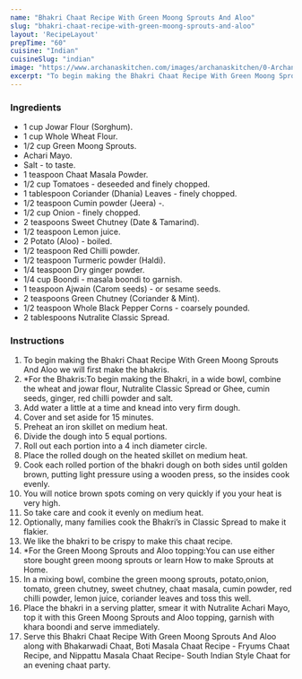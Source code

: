 ---
name: "Bhakri Chaat Recipe With Green Moong Sprouts And Aloo"
slug: "bhakri-chaat-recipe-with-green-moong-sprouts-and-aloo"
layout: 'RecipeLayout'
prepTime: "60"
cuisine: "Indian"
cuisineSlug: "indian"
image: "https://www.archanaskitchen.com/images/archanaskitchen/0-Archanas-Kitchen-Recipes/2018/Bhakri_Chaat_Recipe_With_Chatpata_Moong_Sprouts-6.jpg"
excerpt: "To begin making the Bhakri Chaat Recipe With Green Moong Sprouts And Aloo we will first make the bhakris"
---

### Ingredients

- 1 cup Jowar Flour (Sorghum).
- 1 cup Whole Wheat Flour.
- 1/2 cup Green Moong Sprouts.
- Achari Mayo.
- Salt - to taste.
- 1 teaspoon Chaat Masala Powder.
- 1/2 cup Tomatoes - deseeded and finely chopped.
- 1 tablespoon Coriander (Dhania) Leaves - finely chopped.
- 1/2 teaspoon Cumin powder (Jeera) -.
- 1/2 cup Onion - finely chopped.
- 2 teaspoons Sweet Chutney (Date & Tamarind).
- 1/2 teaspoon Lemon juice.
- 2 Potato (Aloo) - boiled.
- 1/2 teaspoon Red Chilli powder.
- 1/2 teaspoon Turmeric powder (Haldi).
- 1/4 teaspoon Dry ginger powder.
- 1/4 cup Boondi - masala boondi to garnish.
- 1 teaspoon Ajwain (Carom seeds) - or sesame seeds.
- 2 teaspoons Green Chutney (Coriander & Mint).
- 1/2 teaspoon Whole Black Pepper Corns - coarsely pounded.
- 2 tablespoons Nutralite Classic Spread.

### Instructions

1. To begin making the Bhakri Chaat Recipe With Green Moong Sprouts And Aloo we will first make the bhakris.
1. *For the Bhakris:To begin making the Bhakri, in a wide bowl, combine the wheat and jowar flour, Nutralite Classic Spread or Ghee, cumin seeds, ginger, red chilli powder and salt.
1. Add water a little at a time and knead into very firm dough.
1. Cover and set aside for 15 minutes.
1. Preheat an iron skillet on medium heat.
1. Divide the dough into 5 equal portions.
1. Roll out each portion into a 4 inch diameter circle.
1. Place the rolled dough on the heated skillet on medium heat.
1. Cook each rolled portion of the bhakri dough on both sides until golden brown, putting light pressure using a wooden press, so the insides cook evenly.
1. You will notice brown spots coming on very quickly if you your heat is very high.
1. So take care and cook it evenly on medium heat.
1. Optionally, many families cook the Bhakri’s in Classic Spread to make it flakier.
1. We like the bhakri to be crispy to make this chaat recipe.
1. *For the Green Moong Sprouts and Aloo topping:You can use either store bought green moong sprouts or learn  How to make Sprouts at Home.
1. In a mixing bowl, combine the green moong sprouts, potato,onion, tomato, green chutney, sweet chutney, chaat masala, cumin powder, red chilli powder, lemon juice,  coriander leaves and toss this well.
1. Place the bhakri in a serving platter, smear it with Nutralite Achari Mayo, top it with this Green Moong Sprouts and Aloo topping, garnish with khara boondi and serve immediately.
1. Serve this Bhakri Chaat Recipe With Green Moong Sprouts And Aloo along with Bhakarwadi Chaat, Boti Masala Chaat Recipe - Fryums Chaat Recipe, and Nippattu Masala Chaat Recipe- South Indian Style Chaat for an evening chaat party.
